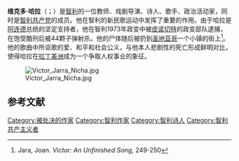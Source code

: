 {{request translation|en}}
{{藝人
|name = 维克多·哈拉
|type = 男歌手
|birthdate = {{birth date|1932|9|28}}
|birth_place = {{CHI}}[[聖伊格納西奧_(智利)|聖伊格納西奧]]
|deathdate ={{death date and age|1973|9|16|1932|9|28}}
|death_place = {{CHI}}[[聖地牙哥_(智利)|聖地牙哥]]
|language =西班牙语
|musicgenre =[[民谣|民谣]]；新民歌（拉美）；安第斯音乐
|yearactive   =1959–1973
}}

'''维克多·哈拉'''（{{lang-es|Víctor Lidio Jara Martínez}}；{{bd|1932年|9月28日|1973年|9月16日}}）是[[智利|智利]]的一位教师、戏剧导演、诗人、歌手、政治活动家，同时是[[智利共产党|智利共产党]]的成员。他在智利的新民歌运动中发挥了重要的作用。由于哈拉是[[阿连德|阿连德]]总统的坚定支持者，他在智利1973年政变中被[[皮诺切特|皮诺切特]]的政变部队逮捕，在饱受酷刑后被44颗子弹射杀。他的尸体随后被扔到[[圣地亚哥|圣地亚哥]]一个小镇的街上<ref>Jara, Joan. ''Victor: An Unfinished Song,'' 249-250</ref>。他的歌曲中所讴歌的爱、和平和社会公义，与他本人悲剧性的死亡形成鲜明对比，使得哈拉在[[拉丁美洲|拉丁美洲]]成为一个争取人权事业的象征。

[[File:Victor_Jarra_Nicha.jpg|thumb]]

==参考文献==
<references />

{{wikiquotelang|en|Víctor_Jara}}
{{Authority control}}
{{DEFAULTSORT:Jara}}
[[Category:被处决的作家|Category:被处决的作家]]
[[Category:智利作家|Category:智利作家]]
[[Category:智利诗人|Category:智利诗人]]
[[Category:智利共产主义者|Category:智利共产主义者]]
{{chile-bio-stub}}
